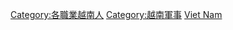 {{Catnav|頁面分類|各種主題的頁面分類|按國家分類|各國人物|越南人}}
{{Catnav|頁面分類|各種主題的頁面分類|按國家分類|各國人物|各國軍事人物}}
{{Catnav|頁面分類|人类社会|人物|各國人物|越南人}}
{{Catnav|頁面分類|人类社会|人物|各國人物|各國軍事人物}}
{{Catnav|頁面分類|人物|各國人物|越南人}}
{{Catnav|頁面分類|人物|各國人物|各國軍事人物}}
{{Catnav|頁面分類|人物|各職業人物|軍事人物|各國軍事人物}}
{{Commons category|Military people of Vietnam}}

[[Category:各職業越南人|Category:各職業越南人]]
[[Category:越南軍事|Category:越南軍事]]
[[Category:各國軍事人物|Viet Nam]]